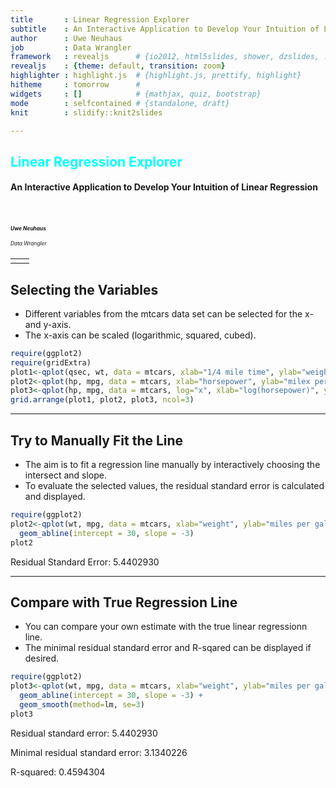 ```yaml
---
title       : Linear Regression Explorer
subtitle    : An Interactive Application to Develop Your Intuition of Linear Regression
author      : Uwe Neuhaus
job         : Data Wrangler
framework   : revealjs      # {io2012, html5slides, shower, dzslides, ...}
revealjs    : {theme: default, transition: zoom}
highlighter : highlight.js  # {highlight.js, prettify, highlight}
hitheme     : tomorrow      # 
widgets     : []            # {mathjax, quiz, bootstrap}
mode        : selfcontained # {standalone, draft}
knit        : slidify::knit2slides

---
```


<section>
    <h2 style="color:cyan">Linear Regression Explorer</h2>
    <h4>An Interactive Application to Develop Your Intuition of Linear Regression</h4>
    <h5 style="font-size:0.6em; padding-top:4em">Uwe Neuhaus</h5>
    <h6 style="font-size:0.6em">Data Wrangler</h6>
</section>

---
<section>
    <h2 style="color:cyan">The Aim</h2>
    <ul>
      <li class="fragment fade-in">Develop a better intuition for linear regression.</li>
      <li class="fragment fade-in">Explore the linear relationship between various variables.</li>
      <li class="fragment fade-in">Try to find the regression line interactively by hand.</li>
      <li class="fragment fade-in">Compare your own estimates with the true regression line.</li>
      <li class="fragment fade-in">Implementation as an online application (using Shiny)</li>
    </ul>
</section>

---

## Selecting the Variables

- Different variables from the mtcars data set can be selected for the x- and y-axis.
- The x-axis can be scaled (logarithmic, squared, cubed).  
  
```r
require(ggplot2)
require(gridExtra)
plot1<-qplot(qsec, wt, data = mtcars, xlab="1/4 mile time", ylab="weight")
plot2<-qplot(hp, mpg, data = mtcars, xlab="horsepower", ylab="milex per gallon")
plot3<-qplot(hp, mpg, data = mtcars, log="x", xlab="log(horsepower)", ylab="miles per gallon")
grid.arrange(plot1, plot2, plot3, ncol=3)
```

---

## Try to Manually Fit the Line

- The aim is to fit a regression line manually by interactively choosing the intersect and slope.
- To evaluate the selected values, the residual standard error is calculated and displayed.
  
```r
require(ggplot2)
plot2<-qplot(wt, mpg, data = mtcars, xlab="weight", ylab="miles per gallon") +
  geom_abline(intercept = 30, slope = -3)
plot2
```
Residual Standard Error: 5.4402930

---

## Compare with True Regression Line

- You can compare your own estimate with the true linear regressionn line.
- The minimal residual standard error and R-sqared can be displayed if desired.
  
```r
require(ggplot2)
plot3<-qplot(wt, mpg, data = mtcars, xlab="weight", ylab="miles per gallon") +
  geom_abline(intercept = 30, slope = -3) +
  geom_smooth(method=lm, se=3)
plot3
```
Residual standard error: 5.4402930

Minimal residual standard error: 3.1340226

R-squared: 0.4594304
